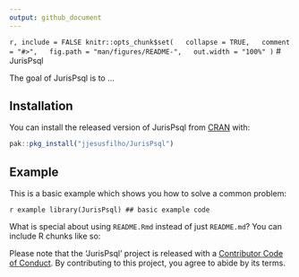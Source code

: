 ```yaml
---
output: github_document
---
```


<!-- README.md is generated from README.Rmd. Please edit that file -->

```r, include = FALSE
knitr::opts_chunk$set(
  collapse = TRUE,
  comment = "#>",
  fig.path = "man/figures/README-",
  out.width = "100%"
)
```
# JurisPsql

<!-- badges: start -->
<!-- badges: end -->

The goal of JurisPsql is to ...

## Installation

You can install the released version of JurisPsql from [CRAN](https://CRAN.R-project.org) with:

``` r
pak::pkg_install("jjesusfilho/JurisPsql")
```

## Example

This is a basic example which shows you how to solve a common problem:

```r example
library(JurisPsql)
## basic example code
```

What is special about using `README.Rmd` instead of just `README.md`? You can include R chunks like so:

Please note that the 'JurisPsql' project is released with a
[Contributor Code of Conduct](.github/CODE_OF_CONDUCT.md).
By contributing to this project, you agree to abide by its terms.
